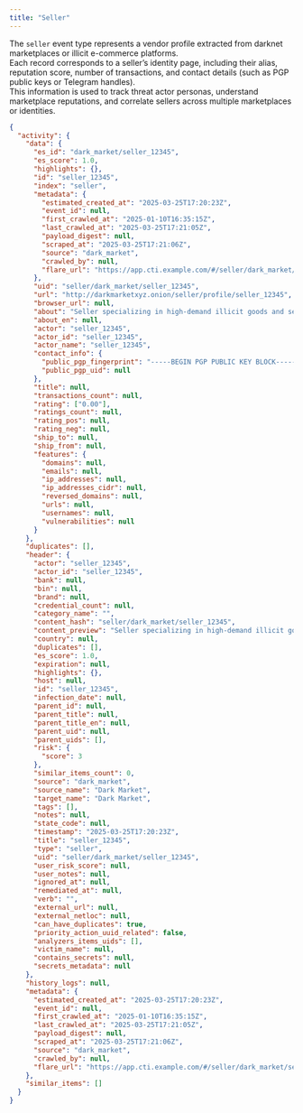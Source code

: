 ```yaml
---
title: "Seller"
---
```


The `seller` event type represents a vendor profile extracted from darknet marketplaces or illicit e-commerce platforms.  
Each record corresponds to a seller’s identity page, including their alias, reputation score, number of transactions, and contact details (such as PGP public keys or Telegram handles).  
This information is used to track threat actor personas, understand marketplace reputations, and correlate sellers across multiple marketplaces or identities.  

```json Example Content
{
  "activity": {
    "data": {
      "es_id": "dark_market/seller_12345",
      "es_score": 1.0,
      "highlights": {},
      "id": "seller_12345",
      "index": "seller",
      "metadata": {
        "estimated_created_at": "2025-03-25T17:20:23Z",
        "event_id": null,
        "first_crawled_at": "2025-01-10T16:35:15Z",
        "last_crawled_at": "2025-03-25T17:21:05Z",
        "payload_digest": null,
        "scraped_at": "2025-03-25T17:21:06Z",
        "source": "dark_market",
        "crawled_by": null,
        "flare_url": "https://app.cti.example.com/#/seller/dark_market/seller_12345"
      },
      "uid": "seller/dark_market/seller_12345",
      "url": "http://darkmarketxyz.onion/seller/profile/seller_12345",
      "browser_url": null,
      "about": "Seller specializing in high-demand illicit goods and services with a focus on reliability, discretion, and customer satisfaction.",
      "about_en": null,
      "actor": "seller_12345",
      "actor_id": "seller_12345",
      "actor_name": "seller_12345",
      "contact_info": {
        "public_pgp_fingerprint": "-----BEGIN PGP PUBLIC KEY BLOCK-----\nVersion: BCPG v1.58\n\n[Truncated PGP public key data for documentation example]\n-----END PGP PUBLIC KEY BLOCK-----",
        "public_pgp_uid": null
      },
      "title": null,
      "transactions_count": null,
      "rating": ["0.00"],
      "ratings_count": null,
      "rating_pos": null,
      "rating_neg": null,
      "ship_to": null,
      "ship_from": null,
      "features": {
        "domains": null,
        "emails": null,
        "ip_addresses": null,
        "ip_addresses_cidr": null,
        "reversed_domains": null,
        "urls": null,
        "usernames": null,
        "vulnerabilities": null
      }
    },
    "duplicates": [],
    "header": {
      "actor": "seller_12345",
      "actor_id": "seller_12345",
      "bank": null,
      "bin": null,
      "brand": null,
      "credential_count": null,
      "category_name": "",
      "content_hash": "seller/dark_market/seller_12345",
      "content_preview": "Seller specializing in high-demand illicit goods and services...",
      "country": null,
      "duplicates": [],
      "es_score": 1.0,
      "expiration": null,
      "highlights": {},
      "host": null,
      "id": "seller_12345",
      "infection_date": null,
      "parent_id": null,
      "parent_title": null,
      "parent_title_en": null,
      "parent_uid": null,
      "parent_uids": [],
      "risk": {
        "score": 3
      },
      "similar_items_count": 0,
      "source": "dark_market",
      "source_name": "Dark Market",
      "target_name": "Dark Market",
      "tags": [],
      "notes": null,
      "state_code": null,
      "timestamp": "2025-03-25T17:20:23Z",
      "title": "seller_12345",
      "type": "seller",
      "uid": "seller/dark_market/seller_12345",
      "user_risk_score": null,
      "user_notes": null,
      "ignored_at": null,
      "remediated_at": null,
      "verb": "",
      "external_url": null,
      "external_netloc": null,
      "can_have_duplicates": true,
      "priority_action_uuid_related": false,
      "analyzers_items_uids": [],
      "victim_name": null,
      "contains_secrets": null,
      "secrets_metadata": null
    },
    "history_logs": null,
    "metadata": {
      "estimated_created_at": "2025-03-25T17:20:23Z",
      "event_id": null,
      "first_crawled_at": "2025-01-10T16:35:15Z",
      "last_crawled_at": "2025-03-25T17:21:05Z",
      "payload_digest": null,
      "scraped_at": "2025-03-25T17:21:06Z",
      "source": "dark_market",
      "crawled_by": null,
      "flare_url": "https://app.cti.example.com/#/seller/dark_market/seller_12345"
    },
    "similar_items": []
  }
}
```
